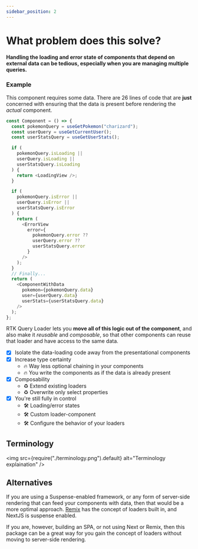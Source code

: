 ```yaml
---
sidebar_position: 2
---
```


# What problem does this solve?

**Handling the loading and error state of components that depend on external data can be tedious,
especially when you are managing multiple queries.**

### Example

This component requires some data. There are 26 lines of code that are **just** concerned with ensuring that the data is present before rendering the _actual_ component.

```typescript {2-28}
const Component = () => {
  const pokemonQuery = useGetPokemon("charizard");
  const userQuery = useGetCurrentUser();
  const userStatsQuery = useGetUserStats();

  if (
    pokemonQuery.isLoading ||
    userQuery.isLoading ||
    userStatsQuery.isLoading
  ) {
    return <LoadingView />;
  }

  if (
    pokemonQuery.isError ||
    userQuery.isError ||
    userStatsQuery.isError
  ) {
    return (
      <ErrorView
        error={
          pokemonQuery.error ??
          userQuery.error ??
          userStatsQuery.error
        }
      />
    );
  }
  // Finally...
  return (
    <ComponentWithData
      pokemon={pokemonQuery.data}
      user={userQuery.data}
      userStats={userStatsQuery.data}
    />
  );
};
```

RTK Query Loader lets you **move all of this logic out of the component**, and also make it _reusable_ and _composable_, so that other components can reuse that loader and have access to the same data.

- [x] Isolate the data-loading code away from the presentational components
- [x] Increase type certainty
  - 🔥 Way less optional chaining in your components
  - 🔥 You write the components as if the data is already present
- [x] Composability
  - ♻️ Extend existing loaders
  - ♻️ Overwrite only select properties
- [x] You're still fully in control
  - 🛠️ Loading/error states
  - 🛠️ Custom loader-component
  - 🛠️ Configure the behavior of your loaders

## Terminology

<img
  src={require("./terminology.png").default}
  alt="Terminology explaination"
/>

## Alternatives

If you are using a Suspense-enabled framework, or any form of server-side rendering that can feed your components with data, then that would be a more optimal approach. [Remix](https://remix.run/docs/en/1.14.3/route/loader) has the concept of loaders built in, and NextJS is suspense enabled.

If you are, however, building an SPA, or not using Next or Remix, then this package can be a great way for you gain the concept of loaders without moving to server-side rendering.
